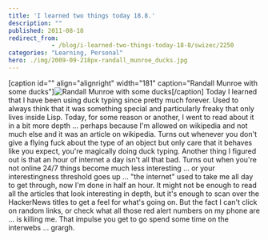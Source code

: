 ```yaml
---
title: 'I learned two things today 18.8.'
description: ""
published: 2011-08-18
redirect_from: 
            - /blog/i-learned-two-things-today-18-8/swizec/2250
categories: "Learning, Personal"
hero: ./img/2009-09-218px-randall_munroe_ducks.jpg
---
```

\[caption id="" align="alignright" width="181" caption="Randall Munroe with some ducks"]![](./img/2009-09-218px-randall_munroe_ducks.jpg "Randall Munroe with some ducks")\[/caption] Today I learned that I have been using duck typing since pretty much forever. Used to always think that it was something special and particularly freaky that only lives inside Lisp. Today, for some reason or another, I went to read about it in a bit more depth ... perhaps because I'm allowed on wikipedia and not much else and it was an article on wikipedia. Turns out whenever you don't give a flying fuck about the type of an object but only care that it behaves like you expect, you're magically doing duck typing. Another thing I figured out is that an hour of internet a day isn't all that bad. Turns out when you're not online 24/7 things become much less interesting ... or your interestingness threshold goes up ... "the internet" used to take me all day to get through, now I'm done in half an hour. It might not be enough to read all the articles that look interesting in depth, but it's enough to scan over the HackerNews titles to get a feel for what's going on. But the fact I can't click on random links, or check what all those red alert numbers on my phone are ... is killing me. That impulse you get to go spend some time on the interwebs ... grargh.